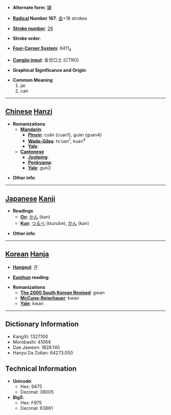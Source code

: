 * '''Alternate form''': [[罐]]

* '''[[Wiktionary:Chinese radical index| Radical]] Number 167''': [[Wiktionary:Chinese radical index 金|金]]+18 strokes

* '''[[Wiktionary:Chinese total strokes index|Stroke number]]''': [[Wiktionary:Chinese total strokes index 26|26]]

* '''Stroke order''': 

* '''[[Wiktionary:Chinese four corner index|Four-Corner System]]''': 8411<sub>4</sub>

* '''[[Wiktionary:Chinese Cangjie index|Cangjie input]]''': 金廿口土 (CTRG)

* '''Graphical Significance and Origin''': 

* '''Common Meaning'''
*#jar
*# can


----

== [[Chinese]] [[Hanzi]] ==

* '''Romanizations'''
** '''[[Mandarin]]'''
*** '''[[Pinyin]]''': cuān (cuan1), guàn (guan4)
*** '''[[Wade-Giles]]''': ts'uan<sup>1</sup>, kuan<sup>4</sup>
*** '''[[Yale]]''': 
** '''[[Cantonese]]'''
*** '''[[Jyutping]]''':
*** '''[[Penkyamp]]''': 
*** '''[[Yale]]''': gun3

* '''Other info''': 

----

== [[Japanese]] [[Kanji]] ==

* '''Readings'''
** '''[[On]]''': [[かん]] (kan)
** '''[[Kun]]''': [[つるべ]] (tsurube), [[かん]] (kan)

* '''Other info''':  

----

== [[Korean]] [[Hanja]] ==

* '''[[Hangeul]]''': 관

* '''[[Eumhun]] reading''': 

* '''Romanizations'''
** '''[[The 2000 South Korean Revised Romanization|The 2000 South Korean Revised]]''': gwan
** '''[[McCune-Reischauer]]''': kwan
** '''[[Yale]]''': kwan

----

== Dictionary Information ==

* KangXi: 1327.100
* Morobashi: 41064
* Dae Jaweon: 1828.140
* Hanyu Da Zidian: 64273.050

== Technical Information ==

* '''Unicode''':
** Hex: 9475
** Decimal: 38005
* '''Big5''':
** Hex: F975
** Decimal: 63861